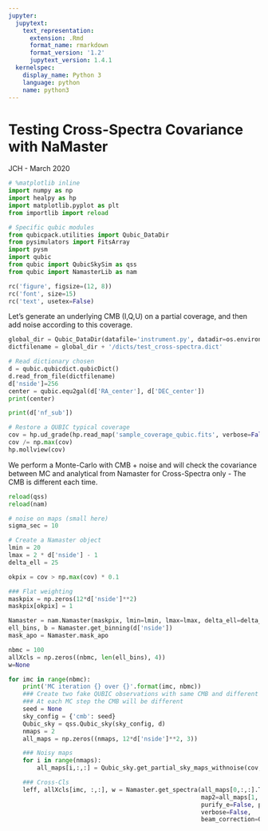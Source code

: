 ```yaml
---
jupyter:
  jupytext:
    text_representation:
      extension: .Rmd
      format_name: rmarkdown
      format_version: '1.2'
      jupytext_version: 1.4.1
  kernelspec:
    display_name: Python 3
    language: python
    name: python3
---
```


# Testing Cross-Spectra Covariance with NaMaster
JCH - March 2020

```python
# %matplotlib inline
import numpy as np
import healpy as hp
import matplotlib.pyplot as plt
from importlib import reload

# Specific qubic modules
from qubicpack.utilities import Qubic_DataDir
from pysimulators import FitsArray
import pysm
import qubic
from qubic import QubicSkySim as qss
from qubic import NamasterLib as nam

rc('figure', figsize=(12, 8))
rc('font', size=15)
rc('text', usetex=False)
```

Let's generate an underlying CMB (I,Q,U) on a partial coverage, and then add noise according to this coverage.

```python
global_dir = Qubic_DataDir(datafile='instrument.py', datadir=os.environ['QUBIC_DATADIR'])
dictfilename = global_dir + '/dicts/test_cross-spectra.dict'

# Read dictionary chosen
d = qubic.qubicdict.qubicDict()
d.read_from_file(dictfilename)
d['nside']=256
center = qubic.equ2gal(d['RA_center'], d['DEC_center'])
print(center)

print(d['nf_sub'])

# Restore a QUBIC typical coverage
cov = hp.ud_grade(hp.read_map('sample_coverage_qubic.fits', verbose=False), d['nside'])
cov /= np.max(cov)
hp.mollview(cov)
```

We perform a Monte-Carlo with CMB + noise and will check the covariance between MC and analytical from Namaster for Cross-Spectra only - The CMB is different each time.

```python
reload(qss)
reload(nam)

# noise on maps (small here)
sigma_sec = 10

# Create a Namaster object
lmin = 20
lmax = 2 * d['nside'] - 1
delta_ell = 25

okpix = cov > np.max(cov) * 0.1

### Flat weighting
maskpix = np.zeros(12*d['nside']**2)
maskpix[okpix] = 1

Namaster = nam.Namaster(maskpix, lmin=lmin, lmax=lmax, delta_ell=delta_ell)
ell_bins, b = Namaster.get_binning(d['nside'])
mask_apo = Namaster.mask_apo

nbmc = 100
allXcls = np.zeros((nbmc, len(ell_bins), 4))
w=None

for imc in range(nbmc):
    print('MC iteration {} over {}'.format(imc, nbmc))
    ### Create two fake QUBIC observations with same CMB and different noise
    ### At each MC step the CMB will be different
    seed = None
    sky_config = {'cmb': seed}
    Qubic_sky = qss.Qubic_sky(sky_config, d)
    nmaps = 2
    all_maps = np.zeros((nmaps, 12*d['nside']**2, 3))

    ### Noisy maps
    for i in range(nmaps):
        all_maps[i,:,:] = Qubic_sky.get_partial_sky_maps_withnoise(cov, sigma_sec=sigma_sec)

    ### Cross-Cls
    leff, allXcls[imc, :,:], w = Namaster.get_spectra(all_maps[0,:,:].T, mask_apo, 
                                                      map2=all_maps[1,:,:].T,
                                                      purify_e=False, purify_b=True, w=w, 
                                                      verbose=False,
                                                      beam_correction=Qubic_sky.instrument['beams'])
        

```

```python

```
